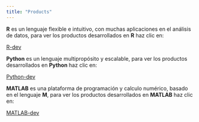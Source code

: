 ```yaml
---
title: "Products"
---
```


::: {.grid}

::: {.g-col-4}
**R** es un lenguaje flexible e intuitivo, con muchas aplicaciones en el
análisis de datos, para ver los productos desarrollados en **R** haz clic en:

[R-dev](/data/products/R.qmd)

:::

::: {.g-col-4}
**Python** es un lenguaje multipropósito y escalable, para ver los productos desarrollados en **Python** haz clic en:

[Python-dev](/data/products/python.qmd)

:::


::: {.g-col-4} 
**MATLAB** es una plataforma de programación y calculo numérico, basado en el
lenguaje **M**,  para ver los productos desarrollados en **MATLAB** haz clic en:

[MATLAB-dev](/data/products/matlab.qmd)

:::

:::












